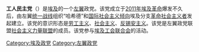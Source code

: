 '''工人民主党'''（{{lang-ar|حزب العمال الديمقراطي}}）是[[埃及|埃及]]的一个[[左翼|左翼]]政党。该党成立于[[2011年埃及革命|2011年埃及革命]]爆发不久后，由左翼[[统一战线|统一战线]]组织“哈希德”和[[国际社会主义倾向|国际社会主义倾向]]埃及分支[[革命社会主义者_(埃及)|革命社会主义者]]发起建立。该党的意识形态是[[劳工主义|劳工主义]]、[[社会主义|社会主义]]、[[反锡安主义|反锡安主义]]。该党是左翼政党联盟[[社会主义力量联盟|社会主义力量联盟]]的成员。该党参与[[埃及工会联合会|埃及工会联合会]]的活动。

[[Category:埃及政党|Category:埃及政党]]
[[Category:左翼政党|Category:左翼政党]]